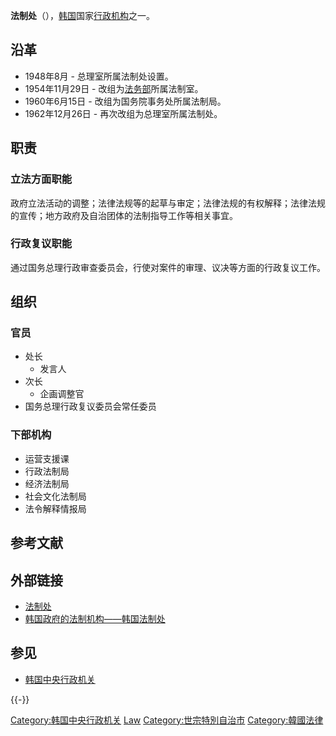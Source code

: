 {{Infobox Government agency
|agency_name=法制處
|nativename= {{lang|ko|법제처}}{{ko}}
|nativename_r=Ministry of Government Legislation{{en}}
|logo= 
|logo_width= 
|logo_caption=  
| picture = Ministry of Government Legislation(South Korea).JPG
| picture_width =
| picture_caption = 法制處大樓
|preceding1=
|formed= 1961年10月2日
|jurisdiction= {{ROK}}
|headquarters= [[韩国|韩国]][[世宗特別自治市|世宗特別自治市]]
|chief1= 李完揆
|chief1_title= 處长
|chief2_name=  
|chief2_position=  
|chief3_name= 
|chief3_position=
|child1_agency= 
|parent_agency=[[韩国國務總理|國務總理]]
|website= [http://www.moleg.go.kr 韩国法制處官网]
}}
'''法制处'''（{{kor|'''법제처'''|法制處|Boepje-cheo|f=y|名=南}}），[[大韩民国|韩国]]国家[[行政机构|行政机构]]之一。

== 沿革 ==
* 1948年8月 - 总理室所属法制处设置。
* 1954年11月29日 - 改组为[[大韩民国法务部|法务部]]所属法制室。
* 1960年6月15日 - 改组为国务院事务处所属法制局。
* 1962年12月26日 - 再次改组为总理室所属法制处。

== 职责 ==
===立法方面职能===
政府立法活动的调整；法律法规等的起草与审定；法律法规的有权解释；法律法规的宣传；地方政府及自治团体的法制指导工作等相关事宜。
===行政复议职能===
通过国务总理行政审查委员会，行使对案件的审理、议决等方面的行政复议工作。

== 组织 ==
=== 官员 ===
*处长
**发言人
*次长
**企画调整官
*国务总理行政复议委员会常任委员

=== 下部机构 ===
*运营支援课
*行政法制局
*经济法制局
*社会文化法制局
*法令解释情报局

== 参考文献 ==
{{Reflist}}

== 外部链接 ==
* [http://www.moleg.go.kr/ 法制处] {{Wayback|url=http://www.moleg.go.kr/ |date=20171108205502 }}{{ko}}{{en}}
* [http://www.chinalaw.gov.cn/article/dfxx/zffzyj/200509/20050900060182.shtml/ 韩国政府的法制机构——韩国法制处]{{zh}}{{dead link|date=2017年12月 |bot=InternetArchiveBot |fix-attempted=yes }}

== 参见 ==
{{Portal|韩国}}
* [[韩国中央行政机关|韩国中央行政机关]]

{{-}}
{{韩国中央行政机关}}

[[Category:韩国中央行政机关|Category:韩国中央行政机关]]
[[Category:1962年建立政府機構|Law]]
[[Category:世宗特別自治市|Category:世宗特別自治市]]
[[Category:韓國法律|Category:韓國法律]]

{{Gov-stub}}
{{Korea-stub}}